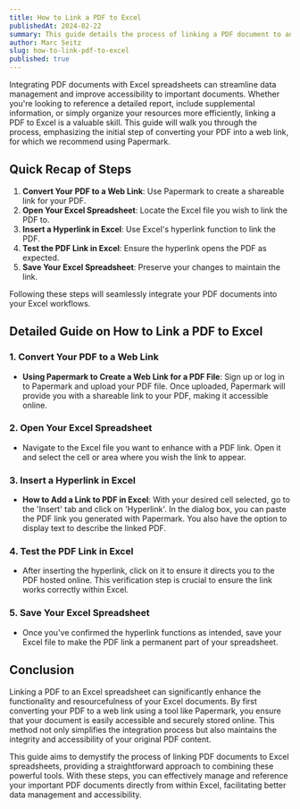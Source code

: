 ```yaml
---
title: How to Link a PDF to Excel
publishedAt: 2024-02-22
summary: This guide details the process of linking a PDF document to an Excel spreadsheet, starting with converting your PDF file into a web link using Papermark. Discover step-by-step instructions for easily integrating PDF content with your Excel data.
author: Marc Seitz
slug: how-to-link-pdf-to-excel
published: true
---
```


Integrating PDF documents with Excel spreadsheets can streamline data management and improve accessibility to important documents. Whether you're looking to reference a detailed report, include supplemental information, or simply organize your resources more efficiently, linking a PDF to Excel is a valuable skill. This guide will walk you through the process, emphasizing the initial step of converting your PDF into a web link, for which we recommend using Papermark.

## Quick Recap of Steps

1. **Convert Your PDF to a Web Link**: Use Papermark to create a shareable link for your PDF.
2. **Open Your Excel Spreadsheet**: Locate the Excel file you wish to link the PDF to.
3. **Insert a Hyperlink in Excel**: Use Excel's hyperlink function to link the PDF.
4. **Test the PDF Link in Excel**: Ensure the hyperlink opens the PDF as expected.
5. **Save Your Excel Spreadsheet**: Preserve your changes to maintain the link.

Following these steps will seamlessly integrate your PDF documents into your Excel workflows.

## Detailed Guide on How to Link a PDF to Excel

### 1. Convert Your PDF to a Web Link

- **Using Papermark to Create a Web Link for a PDF File**: Sign up or log in to Papermark and upload your PDF file. Once uploaded, Papermark will provide you with a shareable link to your PDF, making it accessible online.

### 2. Open Your Excel Spreadsheet

- Navigate to the Excel file you want to enhance with a PDF link. Open it and select the cell or area where you wish the link to appear.

### 3. Insert a Hyperlink in Excel

- **How to Add a Link to PDF in Excel**: With your desired cell selected, go to the 'Insert' tab and click on 'Hyperlink'. In the dialog box, you can paste the PDF link you generated with Papermark. You also have the option to display text to describe the linked PDF.

### 4. Test the PDF Link in Excel

- After inserting the hyperlink, click on it to ensure it directs you to the PDF hosted online. This verification step is crucial to ensure the link works correctly within Excel.

### 5. Save Your Excel Spreadsheet

- Once you've confirmed the hyperlink functions as intended, save your Excel file to make the PDF link a permanent part of your spreadsheet.

## Conclusion

Linking a PDF to an Excel spreadsheet can significantly enhance the functionality and resourcefulness of your Excel documents. By first converting your PDF to a web link using a tool like Papermark, you ensure that your document is easily accessible and securely stored online. This method not only simplifies the integration process but also maintains the integrity and accessibility of your original PDF content.

This guide aims to demystify the process of linking PDF documents to Excel spreadsheets, providing a straightforward approach to combining these powerful tools. With these steps, you can effectively manage and reference your important PDF documents directly from within Excel, facilitating better data management and accessibility.
